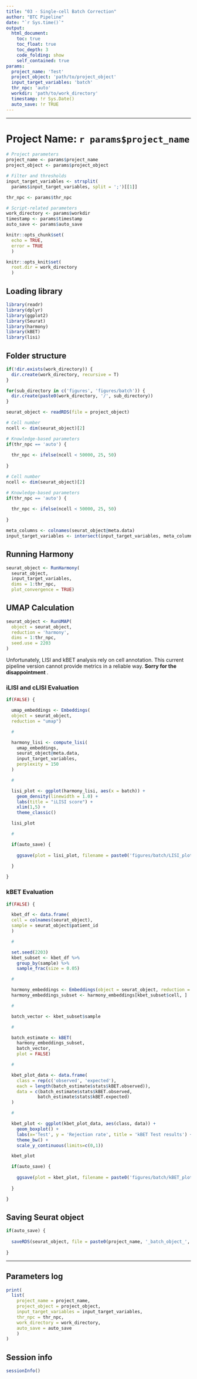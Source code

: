 ```yaml
---
title: "03 - Single-cell Batch Correction"
author: "BTC Pipeline"
date: "`r Sys.time()`"
output:
  html_document:
    toc: true
    toc_float: true
    toc_depth: 3
    code_folding: show
    self_contained: true
params:
  project_name: 'Test'
  project_object: 'path/to/project_object'
  input_target_variables: 'batch'
  thr_npc: 'auto'
  workdir: 'path/to/work_directory'
  timestamp: !r Sys.Date()
  auto_save: !r TRUE
---
```


------------------------------------------------------------------------

# Project Name: `r params$project_name`

```r

# Project parameters 
project_name <- params$project_name
project_object <- params$project_object

# Filter and thresholds
input_target_variables <- strsplit(
  params$input_target_variables, split = ';')[[1]]

thr_npc <- params$thr_npc

# Script-related parameters
work_directory <- params$workdir
timestamp <- params$timestamp
auto_save <- params$auto_save

knitr::opts_chunk$set(
  echo = TRUE,
  error = TRUE
  )

knitr::opts_knit$set(
  root.dir = work_directory
  )

```

## Loading library

```r

library(readr)
library(dplyr)
library(ggplot2)
library(Seurat)
library(harmony)
library(kBET)
library(lisi)

```

## Folder structure

```r

if(!dir.exists(work_directory)) {
  dir.create(work_directory, recursive = T)
}

for(sub_directory in c('figures', 'figures/batch')) {
  dir.create(paste0(work_directory, '/', sub_directory))
}

```

```r

seurat_object <- readRDS(file = project_object)

# Cell number
ncell <- dim(seurat_object)[2]

# Knowledge-based parameters
if(thr_npc == 'auto') {
  
  thr_npc <- ifelse(ncell < 50000, 25, 50)
  
}

```

```r

# Cell number
ncell <- dim(seurat_object)[2]

# Knowledge-based parameters
if(thr_npc == 'auto') {
  
  thr_npc <- ifelse(ncell < 50000, 25, 50)
  
}

meta_columns <- colnames(seurat_object@meta.data)
input_target_variables <- intersect(input_target_variables, meta_columns)

```

## Running Harmony

```r

seurat_object <- RunHarmony(
  seurat_object, 
  input_target_variables,
  dims = 1:thr_npc,
  plot_convergence = TRUE)

```

## UMAP Calculation

```r

seurat_object <- RunUMAP(
  object = seurat_object,
  reduction = 'harmony', 
  dims = 1:thr_npc,
  seed.use = 2203
)

```

::: {.alert .alert-error}
Unfortunately, LISI and kBET analysis rely on cell annotation. This current pipeline version cannot provide metrics in a reliable way. <strong> Sorry for the disappointment </strong>.
:::

### iLISI and cLISI Evaluation

```r

if(FALSE) {

  umap_embeddings <- Embeddings(
  object = seurat_object, 
  reduction = "umap")

  #

  harmony_lisi <- compute_lisi(
    umap_embeddings,
    seurat_object@meta.data, 
    input_target_variables,
    perplexity = 150
  )

  #

  lisi_plot <- ggplot(harmony_lisi, aes(x = batch)) + 
    geom_density(linewidth = 1.0) + 
    labs(title = "iLISI score") +
    xlim(1,5) +
    theme_classic()

  lisi_plot

  #

  if(auto_save) {
    
    ggsave(plot = lisi_plot, filename = paste0('figures/batch/LISI_plot_', timestamp, '.pdf'))
    
  }

}

```

### kBET Evaluation

```r

if(FALSE) {

  kbet_df <- data.frame(
  cell = colnames(seurat_object), 
  sample = seurat_object$patient_id
  )

  #

  set.seed(2203)
  kbet_subset <- kbet_df %>% 
    group_by(sample) %>%
    sample_frac(size = 0.05)

  #

  harmony_embeddings <- Embeddings(object = seurat_object, reduction = "harmony")
  harmony_embeddings_subset <- harmony_embeddings[kbet_subset$cell, ]

  #

  batch_vector <- kbet_subset$sample

  #

  batch_estimate <- kBET(
    harmony_embeddings_subset, 
    batch_vector, 
    plot = FALSE)

  #

  kbet_plot_data <- data.frame(
    class = rep(c('observed', 'expected'), 
    each = length(batch_estimate$stats$kBET.observed)), 
    data = c(batch_estimate$stats$kBET.observed, 
            batch_estimate$stats$kBET.expected)
  )

  #

  kbet_plot <- ggplot(kbet_plot_data, aes(class, data)) +
    geom_boxplot() + 
    labs(x='Test', y = 'Rejection rate', title = 'kBET Test results') +
    theme_bw() +  
    scale_y_continuous(limits=c(0,1))

  kbet_plot

  if(auto_save) {
    
    ggsave(plot = kbet_plot, filename = paste0('figures/batch/kBET_plot_', timestamp, '.pdf'))
    
  }

}

```

## Saving Seurat object

```r

if(auto_save) {
  
  saveRDS(seurat_object, file = paste0(project_name, '_batch_object_', timestamp, '.RDS'))
  
}

```

------------------------------------------------------------------------

## Parameters log

```r

print(
  list(
    project_name = project_name,
    project_object = project_object,
    input_target_variables = input_target_variables,
    thr_npc = thr_npc,
    work_directory = work_directory,
    auto_save = auto_save
    )
)

```

## Session info

```r

sessionInfo()

```
